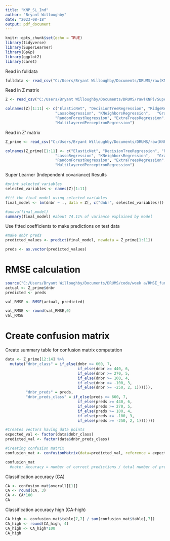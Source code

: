 ---
title: "KNP_SL_Ind"
author: "Bryant Willoughby"
date: "2023-08-18"
output: pdf_document
---

```{r setup, include=FALSE}
knitr::opts_chunk$set(echo = TRUE)
library(tidyverse)
library(SuperLearner)
library(GpGp)
library(ggplot2)
library(caret)
```

Read in fulldata
```{r}
fulldata <- read_csv("C:/Users/Bryant Willoughby/Documents/DRUMS/raw(KNP)/Final data sets/prefire_knp_blr_grouped_standard_finaldata.csv")
```

Read in Z matrix 
```{r} 
Z <- read_csv("C:/Users/Bryant Willoughby/Documents/DRUMS/raw(KNP)/SuperLearner/KNP_NEW_meta_data.csv")

colnames(Z)[1:11] <- c("ElasticNet", "DecisionTreeRegression", "RidgeRegression", 
                      "LassoRegression", "KNeighborsRegression",   "GradientBoostingRegression", "XGBoostRegression", "BaggingRegression", 
                      "RandomForestRegression", "ExtraTreesRegression", 
                      "MultilayeredPerceptronRegression")

```

Read in Z' matrix
```{r}
Z_prime <- read_csv("C:/Users/Bryant Willoughby/Documents/DRUMS/raw(KNP)/SuperLearner/KNP_NEW_predicted_fitted_values.csv")

colnames(Z_prime)[1:11] <- c("ElasticNet", "DecisionTreeRegression", "RidgeRegression", 
                      "LassoRegression", "KNeighborsRegression",   "GradientBoostingRegression", "XGBoostRegression", "BaggingRegression", 
                      "RandomForestRegression", "ExtraTreesRegression", 
                      "MultilayeredPerceptronRegression")

```


Super Learner (Independent covariance) Results 
```{r}
#print selected variables 
selected_variables <- names(Z)[1:11]

#fit the final model using selected variables 
final_model <- lm(dnbr ~ ., data = Z[, c("dnbr", selected_variables)])

#anova(final_model)
summary(final_model) #about 74.11% of variance explained by model 

```

Use fitted coefficients to make predictions on test data 
```{r}
#make dnbr preds 
predicted_values <- predict(final_model, newdata = Z_prime[1:11])

preds <- as.vector(predicted_values)
```

# RMSE calculation
```{r}
source("C:/Users/Bryant Willoughby/Documents/DRUMS/code/week a/RMSE_function.R")
actual <- Z_prime$dnbr
predicted <- preds

val_RMSE <- RMSE(actual, predicted)

val_RMSE <- round(val_RMSE,0)
val_RMSE
```
# Create confusion matrix

Create summary table for confusion matrix computation
```{r}
data <- Z_prime[12:14] %>%
  mutate("dnbr_class" = if_else(dnbr >= 660, 7, 
                                if_else(dnbr >= 440, 6, 
                                if_else(dnbr >= 270, 5,
                                if_else(dnbr >= 100, 4,
                                if_else(dnbr >= -100, 3, 
                                if_else(dnbr >= -250, 2, 1)))))), 
         "dnbr_preds" = preds, 
         "dnbr_preds_class" = if_else(preds >= 660, 7, 
                                if_else(preds >= 440, 6, 
                                if_else(preds >= 270, 5,
                                if_else(preds >= 100, 4,
                                if_else(preds >= -100, 3, 
                                if_else(preds >= -250, 2, 1)))))))

```


```{r}
#Creates vectors having data points
expected_val <- factor(data$dnbr_class)
predicted_val <- factor(data$dnbr_preds_class)

#Creating confusion matrix
confusion_mat <- confusionMatrix(data=predicted_val, reference = expected_val)

confusion_mat
  #note: Accuracy = number of correct predictions / total number of predictions
```

Classification accuracy (CA)
```{r}
CA <- confusion_mat$overall[[1]]
CA <- round(CA, 3)
CA <- CA*100
CA
```

Classification accuracy high (CA-high)
```{r}
CA_high <- confusion_mat$table[7,7] / sum(confusion_mat$table[,7])
CA_high <- round(CA_high, 4)
CA_high <- CA_high*100
CA_high
```







